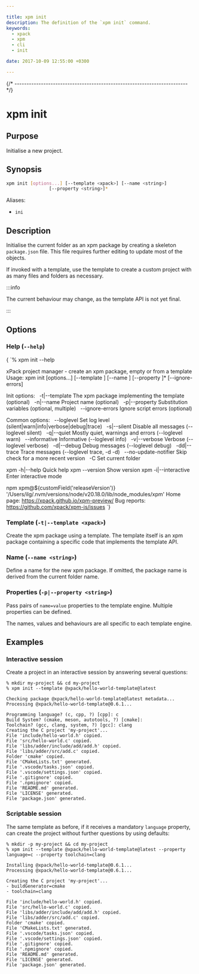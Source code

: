 ```yaml
---

title: xpm init
description: The definition of the `xpm init` command.
keywords:
  - xpack
  - xpm
  - cli
  - init

date: 2017-10-09 12:55:00 +0300

---
```




{/* ------------------------------------------------------------------------ */}

# xpm init

## Purpose

Initialise a new project.

## Synopsis

```sh
xpm init [options...] [--template <xpack>] [--name <string>]
                [--property <string>]*
```

Aliases:

- `ini`

## Description

Initialise the current folder as an xpm package by creating a skeleton
`package.json` file. This file requires further editing to update most
of the objects.

If invoked with a template, use the template to create a custom project
with as many files and folders as necessary.

:::info

The current behaviour may change,
as the template API is not yet final.

:::


## Options

### Help (`--help`)

<CodeBlock language="console"> {
`% xpm init --help

xPack project manager - create an xpm package, empty or from a template
Usage: xpm init [options...] [--template <xpack>] [--name <string>]
                [--property <string>]* [--ignore-errors]

Init options:
  -t|--template <xpack>   The xpm package implementing the template (optional)
  -n|--name <string>      Project name (optional)
  -p|--property <string>  Substitution variables (optional, multiple)
  --ignore-errors         Ignore script errors (optional)

Common options:
  --loglevel <level>      Set log level (silent|warn|info|verbose|debug|trace)
  -s|--silent             Disable all messages (--loglevel silent)
  -q|--quiet              Mostly quiet, warnings and errors (--loglevel warn)
  --informative           Informative (--loglevel info)
  -v|--verbose            Verbose (--loglevel verbose)
  -d|--debug              Debug messages (--loglevel debug)
  -dd|--trace             Trace messages (--loglevel trace, -d -d)
  --no-update-notifier    Skip check for a more recent version
  -C <folder>             Set current folder

xpm -h|--help             Quick help
xpm --version             Show version
xpm -i|--interactive      Enter interactive mode

npm xpm@${customField('releaseVersion')} '/Users/ilg/.nvm/versions/node/v20.18.0/lib/node_modules/xpm'
Home page: <https://xpack.github.io/xpm-preview/>
Bug reports: <https://github.com/xpack/xpm-js/issues>
`} </CodeBlock>

### Template (`-t|--template <xpack>`)

Create the xpm package using a template. The template itself is an xpm package
containing a specific code that implements the template API.

### Name (`--name <string>`)

Define a name for the new xpm package. If omitted, the package name is
derived from the current folder name.

### Properties (`-p|--property <string>`)

Pass pairs of `name=value` properties to the template engine. Multiple
properties can be defined.

The names, values and behaviours are all specific to each template engine.

## Examples

### Interactive session

Create a project in an interactive session by answering
several questions:

```console
% mkdir my-project && cd my-project
% xpm init --template @xpack/hello-world-template@latest

Checking package @xpack/hello-world-template@latest metadata...
Processing @xpack/hello-world-template@0.6.1...

Programming language? (c, cpp, ?) [cpp]: c
Build System? (cmake, meson, autotools, ?) [cmake]:
Toolchain? (gcc, clang, system, ?) [gcc]: clang
Creating the C project 'my-project'...
File 'include/hello-world.h' copied.
File 'src/hello-world.c' copied.
File 'libs/adder/include/add/add.h' copied.
File 'libs/adder/src/add.c' copied.
Folder 'cmake' copied.
File 'CMakeLists.txt' generated.
File '.vscode/tasks.json' copied.
File '.vscode/settings.json' copied.
File '.gitignore' copied.
File '.npmignore' copied.
File 'README.md' generated.
File 'LICENSE' generated.
File 'package.json' generated.
```

### Scriptable session

The same template as before, if it receives a mandatory
`language` property,
can create the project without further questions by using defaults:

```console
% mkdir -p my-project && cd my-project
% xpm init --template @xpack/hello-world-template@latest --property language=c --property toolchain=clang

Installing @xpack/hello-world-template@0.6.1...
Processing @xpack/hello-world-template@0.6.1...

Creating the C project 'my-project'...
- buildGenerator=cmake
- toolchain=clang

File 'include/hello-world.h' copied.
File 'src/hello-world.c' copied.
File 'libs/adder/include/add/add.h' copied.
File 'libs/adder/src/add.c' copied.
Folder 'cmake' copied.
File 'CMakeLists.txt' generated.
File '.vscode/tasks.json' copied.
File '.vscode/settings.json' copied.
File '.gitignore' copied.
File '.npmignore' copied.
File 'README.md' generated.
File 'LICENSE' generated.
File 'package.json' generated.
```
